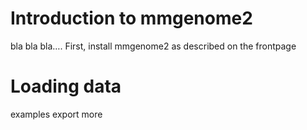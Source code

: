 # Introduction to mmgenome2
bla bla bla....
First, install mmgenome2 as described on the frontpage

# Loading data

examples
export
more
